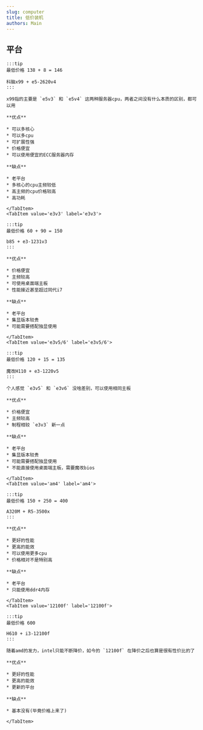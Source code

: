 ```yaml
---
slug: computer
title: 低价装机
authors: Main
---
```



## 平台

<Tabs>
    <TabItem value='x99' label='x99'>
    
    :::tip
    最低价格 138 + 8 = 146

    科脑x99 + e5-2620v4
    :::

    x99指的主要是 `e5v3` 和 `e5v4` 这两种服务器cpu，两者之间没有什么本质的区别，都可以用 

    **优点**

    * 可以多核心
    * 可以多cpu
    * 可扩展性强
    * 价格便宜
    * 可以使用便宜的ECC服务器内存

    **缺点**
    
    * 老平台
    * 多核心的cpu主频较低
    * 高主频的cpu价格较高
    * 高功耗

    </TabItem>
    <TabItem value='e3v3' label='e3v3'>

    :::tip
    最低价格 60 + 90 = 150

    b85 + e3-1231v3
    :::

    **优点**

    * 价格便宜
    * 主频较高
    * 可使用桌面端主板
    * 性能接近甚至超过同代i7

    **缺点**

    * 老平台
    * 集显版本较贵
    * 可能需要搭配独显使用

    </TabItem>
    <TabItem value='e3v5/6' label='e3v5/6'>

    :::tip
    最低价格 120 + 15 = 135

    魔改H110 + e3-1220v5
    :::

    个人感觉 `e3v5` 和 `e3v6` 没啥差别，可以使用相同主板

    **优点**

    * 价格便宜
    * 主频较高
    * 制程相较 `e3v3` 新一点

    **缺点**

    * 老平台
    * 集显版本较贵
    * 可能需要搭配独显使用
    * 不能直接使用桌面端主板，需要魔改bios

    </TabItem>
    <TabItem value='am4' label='am4'>

    :::tip
    最低价格 150 + 250 = 400

    A320M + R5-3500x
    :::

    **优点**

    * 更好的性能
    * 更高的能效
    * 可以使用更多cpu
    * 价格相对不是特别高

    **缺点**

    * 老平台
    * 只能使用ddr4内存

    </TabItem>
    <TabItem value='12100f' label='12100f'>

    :::tip
    最低价格 600
    
    H610 + i3-12100f
    :::

    随着amd的发力，intel只能不断降价，如今的 `12100f` 在降价之后也算是很有性价比的了

    **优点**

    * 更好的性能
    * 更高的能效
    * 更新的平台

    **缺点**

    * 基本没有(毕竟价格上来了)

    </TabItem>
</Tabs>

